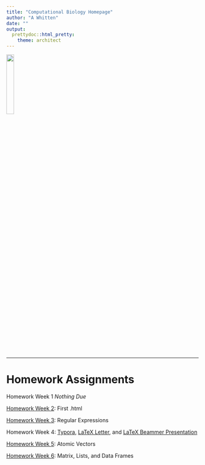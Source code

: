 ```yaml
---
title: "Computational Biology Homepage"
author: "A Whitten"
date: ""
output: 
  prettydoc::html_pretty: 
    theme: architect
---
```

![](myimage.jpg){width=20%}


*****

# Homework Assignments 

Homework Week 1 *Nothing Due*

[Homework Week 2](Homework2.html): First .html

[Homework Week 3](Homework3.html): Regular Expressions 

Homework Week 4: [Typora](file:///C:/Users/Kris/Documents/Computational%20Biology_R/Homeworks/HW4_Typora_Webpage.html),
[LaTeX Letter](Letter_Template.pdf), and
[LaTeX Beammer Presentation](BeamerSlideShow.pdf)

[Homework Week 5](Homework5_Page.html): Atomic Vectors 

[Homework Week 6](Homework6.html): Matrix, Lists, and Data Frames